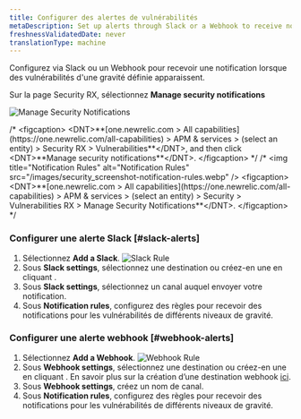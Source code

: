```yaml
---
title: Configurer des alertes de vulnérabilités
metaDescription: Set up alerts through Slack or a Webhook to receive notifications when vulnerabilities of a set severity appear.
freshnessValidatedDate: never
translationType: machine
---
```


Configurez <InlinePopover type="alerts" />via Slack ou un Webhook pour recevoir une notification lorsque des vulnérabilités d&apos;une gravité définie apparaissent.

Sur la page Security RX, sélectionnez <DNT>**Manage security notifications**</DNT>

<img title="Manage Security Notifications" alt="Manage Security Notifications" src="/images/security_screenshot-manage-notifications.webp" />

/\* &lt;figcaption&gt; &lt;DNT&gt;\*\*\[one.newrelic.com &gt; All capabilities]\(https\://one.newrelic.com/all-capabilities) &gt; APM &amp; services &gt; (select an entity) &gt; Security RX &gt; Vulnerabilities\*\*&lt;/DNT&gt;, and then click &lt;DNT&gt;\*\*Manage security notifications\*\*&lt;/DNT&gt;. &lt;/figcaption&gt; \*/ /\* &lt;img title=&quot;Notification Rules&quot; alt=&quot;Notification Rules&quot; src=&quot;/images/security\_screenshot-notification-rules.webp&quot; /&gt; &lt;figcaption&gt; &lt;DNT&gt;\*\*\[one.newrelic.com &gt; All capabilities]\(https\://one.newrelic.com/all-capabilities) &gt; APM &amp; services &gt; (select an entity) &gt; Security &gt; Vulnerabilities RX &gt; Manage Security Notifications\*\*&lt;/DNT&gt;. &lt;/figcaption&gt; \*/

### Configurer une alerte Slack [#slack-alerts]

1. Sélectionnez <DNT>**Add a Slack**</DNT>.
   <img title="Slack Rule" alt="Slack Rule" src="/images/security_screenshot-slack-rule.webp" />
2. Sous <DNT>**Slack settings**</DNT>, sélectionnez une destination ou créez-en une en cliquant <Icon name="fe-plus-circle" />.
3. Sous <DNT>**Slack settings**</DNT>, sélectionnez un canal auquel envoyer votre notification.
4. Sous <DNT>**Notification rules**</DNT>, configurez des règles pour recevoir des notifications pour les vulnérabilités de différents niveaux de gravité.

### Configurer une alerte webhook [#webhook-alerts]

1. Sélectionnez <DNT>**Add a Webhook**</DNT>.
   <img title="Webhook Rule" alt="Webhook Rule" src="/images/security_screenshot-webhook-rule.webp" />
2. Sous <DNT>**Webhook settings**</DNT>, sélectionnez une destination ou créez-en une en cliquant <Icon name="fe-plus-circle" />. En savoir plus sur la création d’une destination webhook [ici](/docs/alerts-applied-intelligence/notifications/notification-integrations/#webhook).
3. Sous <DNT>**Webhook settings**</DNT>, créez un nom de canal.
4. Sous <DNT>**Notification rules**</DNT>, configurez des règles pour recevoir des notifications pour les vulnérabilités de différents niveaux de gravité.